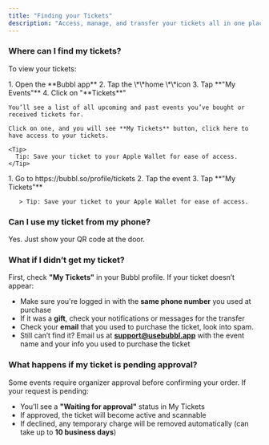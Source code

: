 ```yaml
---
title: "Finding your Tickets"
description: "Access, manage, and transfer your tickets all in one place — no emails, no printouts, just your phone."
---
```


### Where can I find my tickets?

To view your tickets:

<Tabs>
  <Tab title="App">
    1. Open the **Bubbl app**
    2. Tap the \*\*home \*\*icon
    3. Tap **"My Events"**
    4. Click on "**Tickets**"

    You’ll see a list of all upcoming and past events you’ve bought or received tickets for.

    Click on one, and you will see **My Tickets** button, click here to have access to your tickets.

    <Tip>
      Tip: Save your ticket to your Apple Wallet for ease of access.
    </Tip>
  </Tab>
  <Tab title="Web">
    1. Go to https://bubbl.so/profile/tickets
    2. Tap the event
    3. Tap **"My Tickets"**

       > Tip: Save your ticket to your Apple Wallet for ease of access.
  </Tab>
</Tabs>

### Can I use my ticket from my phone?

Yes. Just show your QR code at the door.

### What if I didn’t get my ticket?

First, check **"My Tickets"** in your Bubbl profile. If your ticket doesn’t appear:

- Make sure you're logged in with the **same phone number** you used at purchase
- If it was a **gift**, check your notifications or messages for the transfer
- Check your **email** that you used to purchase the ticket, look into spam.
- Still can’t find it? Email us at [**support@usebubbl.app**](mailto:support@usebubbl.app) with the event name and your info you used to purchase the ticket

### What happens if my ticket is pending approval?

Some events require organizer approval before confirming your order. If your request is pending:

- You’ll see a **"Waiting for approval"** status in My Tickets
- If approved, the ticket will become active and scannable
- If declined, any temporary charge will be removed automatically (can take up to **10 business days**)